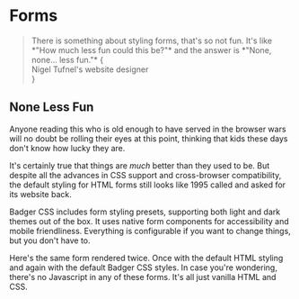 
# Forms

<blockquote className="intro">
  There is something about styling forms, that's so not fun.
  It's like *"How much less fun could this be?"* and the answer
  is *"None, none... less fun."*
  {<div className="attrib">
    Nigel Tufnel's website designer
  </div>}
</blockquote>

## None Less Fun

Anyone reading this who is old enough to have served in the browser wars will
no doubt be rolling their eyes at this point, thinking that kids these days
don't know how lucky they are.

It's certainly true that things are *much* better than they used to be.  But
despite all the advances in CSS support and cross-browser compatibility, the
default styling for HTML forms still looks like 1995 called and asked for its
website back.

Badger CSS includes form styling presets, supporting both light and dark
themes out of the box. It uses native form components for accessibility and
mobile friendliness.  Everything is configurable if you want to change things,
but you don't have to.

Here's the same form rendered twice.  Once with the default HTML styling and
again with the default Badger CSS styles.  In case you're wondering, there's
no Javascript in any of these forms.  It's all just vanilla HTML and CSS.

<Style/>

## Adaptive Sizes

<Split>
  All form components are sized using ems and will adapt to whatever
  the current text size is.  If you want a small form, for example, then
  you just need to add a `small` class to the form or one of
  its parent containers.

  <Note title="Try it out" className="mar-t-4">
    Try selecting different sizes from the options below and see how
    the form inputs scale.
  </Note>
</Split>

<Size/>

## Accessibility and Focus

If you've played with any of the forms above you may have noticed
the prominent ring around inputs when focussed.  This is important for
accessibility to clearly indicate which field is selected.

For buttons,
checkboxes and radio buttons we use the <code>:focus-visible</code> selector
instead of <code>:focus</code>.  This will add the focus ring when the
element is navigated to using the keyboard (e.g. by pressing the TAB key)
but not when the element is directly clicked on.  After all, if you've
just clicked on an element then it's usually safe to assume you
know that it has the focus.

By default the focus ring is displayed outside the input or button.
You can add the <code>data-badger-focus=&quot;inset&quot;</code> attribute
to a container element to switch the focus ring to be inset for any
inputs or buttons contained within it.

<Snippet
  file="form/inset-outset.html"
  language="html"
  output
/>

If for some reason you really, really need to disabled it because
you're indicating the focus some other way then you can add the{' '}
<code>no-focus</code> class to the inputs.

<Snippet
  file="form/no-focus.html"
  language="html"
  output
/>

## Themes and Surfaces

Styling forms is made that much harder these days by the need to support
both light and dark themes.  On top of that we might want to have forms
included on different surfaces with varying levels of background intensity.
Thanks to the magic of CSS custom properties we can tweak the colors
used to render forms depending on the background color of the container.
In these examples below it may not be immediately obvious that the
colors are slightly different but they are.  They're different
so that they look more-or-less the same, while providing adequate
contrast.

<Surfaces/>

